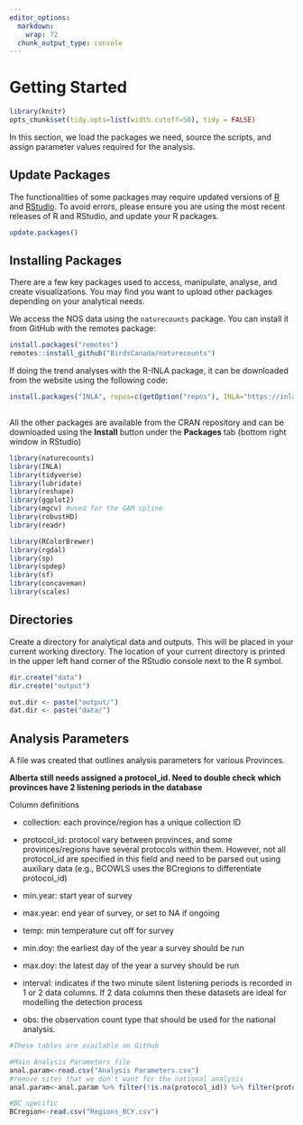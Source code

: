 ```yaml
---
editor_options: 
  markdown: 
    wrap: 72
  chunk_output_type: console
---
```


# Getting Started {#Setup2}

```r

library(knitr)
opts_chunk$set(tidy.opts=list(width.cutoff=50), tidy = FALSE)

```

In this section, we load the packages we need, source the scripts, and
assign parameter values required for the analysis.

## Update Packages {#Setup2.1}

The functionalities of some packages may require updated versions of
[R](https://www.r-project.org/) and [RStudio](https://www.rstudio.com).
To avoid errors, please ensure you are using the most recent releases of
R and RStudio, and update your R packages.

```r

update.packages()                         

```

## Installing Packages {#Setup2.2}

There are a few key packages used to access, manipulate, analyse, and
create visualizations. You may find you want to upload other packages
depending on your analytical needs.

We access the NOS data using the `naturecounts` package. You can install
it from GitHub with the remotes package:

```r

install.packages("remotes")
remotes::install_github("BirdsCanada/naturecounts")

```

If doing the trend analyses with the R-INLA package, it can be
downloaded from the website using the following code:

```r

install.packages("INLA", repos=c(getOption("repos"), INLA="https://inla.r-inla-download.org/R/stable"), dep=TRUE)
                                 
```

All the other packages are available from the CRAN repository and can be
downloaded using the **Install** button under the **Packages** tab
(bottom right window in RStudio)

```r

library(naturecounts)
library(INLA)
library(tidyverse)
library(lubridate)
library(reshape)
library(ggplot2)
library(mgcv) #used for the GAM spline
library(robustHD)
library(readr)

library(RColorBrewer)
library(rgdal)
library(sp)
library(spdep)
library(sf)
library(concaveman)
library(scales)

```

## Directories {#Setup2.3}

Create a directory for analytical data and outputs. This will be placed
in your current working directory. The location of your current
directory is printed in the upper left hand corner of the RStudio
console next to the R symbol.

```r

dir.create("data")
dir.create("output")

out.dir <- paste("output/")
dat.dir <- paste("data/")

```

## Analysis Parameters {#Setup2.4}

A file was created that outlines analysis parameters for various
Provinces.

**Alberta still needs assigned a protocol_id. Need to double check which provinces have 2 listening periods in the database**

Column definitions

-   collection: each province/region has a unique collection ID

-   protocol_id: protocol vary between provinces, and some
    provinces/regions have several protocols within them. However, not
    all protocol_id are specified in this field and need to be parsed
    out using auxiliary data (e.g., BCOWLS uses the BCregions to
    differentiate protocol_id)

-   min.year: start year of survey

-   max.year: end year of survey, or set to NA if ongoing

-   temp: min temperature cut off for survey

-   min.doy: the earliest day of the year a survey should be run

-   max.doy: the latest day of the year a survey should be run

-   interval: indicates if the two minute silent listening periods is recorded in 1 or 2 data columns. If 2 data columns then these datasets are ideal for modelling the detection process

-   obs: the observation count type that should be used for the national analysis.

```r

#These tables are available on Github 

#Main Analysis Parameters file 
anal.param<-read.csv("Analysis Parameters.csv")
#remove sites that we don't want for the national analysis
anal.param<-anal.param %>% filter(!is.na(protocol_id)) %>% filter(protocol_id!=29)

#BC specific
BCregion<-read.csv("Regions_BCY.csv")

```

